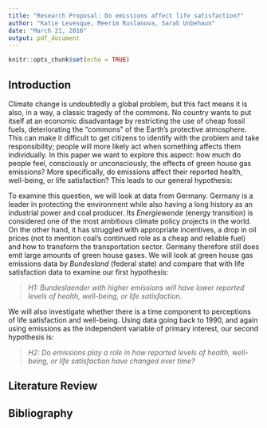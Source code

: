 ```yaml
---
title: "Research Proposal: Do emissions affect life satisfaction?"
author: "Katie Levesque, Meerim Ruslanova, Sarah Unbehaun"
date: "March 21, 2016"
output: pdf_document
---
```


```r
knitr::opts_chunk$set(echo = TRUE)
```

## Introduction
Climate change is undoubtedly a global problem, but this fact means it is also, 
in a way, a classic tragedy of the commons. No country wants to put itself at an
economic disadvantage by restricting the use of cheap fossil fuels, deteriorating 
the "commons" of the Earth's protective atmosphere. This can make it difficult to
get citizens to identify with the problem and take responsibility; people will 
more likely act when something affects them individually. In this paper we want 
to explore this aspect: how much do people feel, consciously or unconsciously, 
the effects of green house gas emissions? More specifically, do emissions affect 
their reported health, well-being, or life satisfaction? This leads to our general 
hypothesis: 

To examine this question, we will look at data from Germany. Germany is a leader
in protecting the environment while also having a long history as an industrial
power and coal producer. Its *Energiewende* (energy transition) is considered 
one of the most ambitious climate policy projects in the world. On the other 
hand, it has struggled with appropriate incentives, a drop in oil prices (not to
mention coal's continued role as a cheap and reliable fuel) and how to transform 
the transportation sector. Germany therefore still does emit large amounts of 
green house gases. We will look at green house gas emissions data by *Bundesland* 
(federal state) and compare that with life satisfaction data to examine our first
hypothesis:

> *H1: Bundeslaender with higher emissions will have lower reported levels of 
health, well-being, or life satisfaction.* 

We will also investigate whether there is a time component to perceptions of life
satisfaction and well-being. Using data going back to 1990, and again using 
emissions as the independent variable of primary interest, our second hypothesis 
is:

> *H2: Do emissions play a role in how reported levels of health, well-being, or 
life satisfaction have changed over time?*



## Literature Review


## Bibliography

